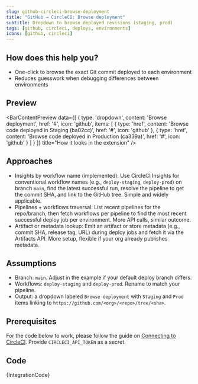 ```yaml
---
slug: github-circleci-browse-deployment
title: "GitHub → CircleCI: Browse deployment"
subtitle: Dropdown to browse deployed revisions (staging, prod)
tags: [github, circleci, deploys, environments]
icons: [github, circleci]
---
```



## How does this help you?

- One-click to browse the exact Git commit deployed to each environment
- Reduces guesswork when debugging differences between environments

## Preview

<BarContentPreview data={[
    {
      type: 'dropdown',
      content: 'Browse deployment',
      href: '#',
      icon: 'github',
      items: [
        {
            type: 'href',
            content: 'Browse code deployed in Staging (ba02cc)',
            href: '#',
            icon: 'github'
        },
        {
            type: 'href',
            content: 'Browse code deployed in Production (ca339a)',
            href: '#',
            icon: 'github'
        }
      ]
    }
  ]} title="How it looks in the extension" />

## Approaches

- Insights by workflow name (implemented): Use CircleCI Insights for conventional workflow names (e.g., `deploy-staging`, `deploy-prod`) on branch `main`, find the latest successful run, resolve the pipeline to get the commit SHA, and link to the GitHub tree. Simple and widely applicable.
- Pipelines + workflows traversal: List recent pipelines for the repo/branch, then fetch workflows per pipeline to find the most recent successful deploy job per environment. More API calls, similar outcome.
- Artifact or metadata lookup: Emit an artifact or store metadata (e.g., commit SHA, release tag, URL) during deploy jobs and fetch it via the Artifacts API. More setup, flexible if your org already publishes metadata.

## Assumptions

- Branch: `main`. Adjust in the example if your default deploy branch differs.
- Workflows: `deploy-staging` and `deploy-prod`. Rename to match your pipeline.
- Output: a dropdown labeled `Browse deployment` with `Staging` and `Prod` items linking to `https://github.com/<org>/<repo>/tree/<sha>`.

## Prerequisites
For the code below to work, please follow the guide on [Connecting to CircleCI](/docs/recipes/connecting-to-circleci). Provide `CIRCLECI_API_TOKEN` as a secret.

## Code

<CodeBlock language="javascript" title="github.circleci.browse.deployment.integration.example.js">
{IntegrationCode}
</CodeBlock>
